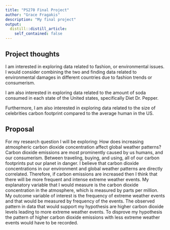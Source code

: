 ```yaml
---
title: "PS270 Final Project"
author: "Grace Fragakis"
description: "My final project"
output:
  distill::distill_article:
    self_contained: false
---
```




## Project thoughts

I am interested in exploring data related to fashion, or environmental issues. I would consider combining the two and finding data related to environmental damages in different countries due to fashion trends or consumerism. 

I am also interested in exploring data related to the amount of soda consumed in each state of the United states, specifically Diet Dr. Pepper. 

Furthermore, I am also interested in exploring data related to the size of celebrities carbon footprint compared to the average human in the US. 

## Proposal

For my research question I will be exploring: How does increasing atmospheric carbon dioxide concentration affect global weather patterns? Carbon dioxide emissions are most prominently caused by us humans, and our consumerism. Between traveling, buying, and using, all of our carbon footprints put our planet in danger. I believe that carbon dioxide concentrations in our environment and global weather patterns are directly correlated. Therefore, if carbon emissions are increased then I think that there will be more frequent and intense extreme weather events.  My explanatory variable that I would measure is the carbon dioxide concentration in the atmosphere, which is measured by parts per million. My outcome variable of interest is the frequency of extreme weather events and that would be measured by frequency of the events. The observed pattern in data that would support my hypothesis are higher carbon dioxide levels leading to more extreme weather events. To disprove my hypothesis the pattern of higher carbon dioxide emissions with less extreme weather events would have to be recorded. 
